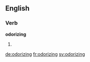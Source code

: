 ==English==

===Verb===
'''odorizing'''

# {{present participle of|odorize}}

[[de:odorizing]]
[[fr:odorizing]]
[[sv:odorizing]]